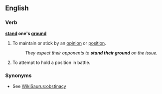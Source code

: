 ==English==
===Verb===
'''[[stand]] one's [[ground]]'''
#{{idiom}} To maintain or stick by an [[opinion]] or [[position]].
#:''They expect their opponents to '''stand their ground''' on the issue.''
#To attempt to hold a position in battle.

===Synonyms===
*See [[WikiSaurus:obstinacy]]
